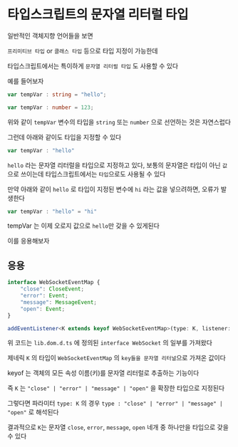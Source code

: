 
# 타입스크립트의 문자열 리터럴 타입

일반적인 객체지향 언어들을 보면

`프리미티브 타입` or `클래스 타입` 등으로 타입 지정이 가능한데

타입스크립트에서는 특이하게 `문자열 리터럴 타입` 도 사용할 수 있다

예를 들어보자

```ts
var tempVar : string = "hello";
```

```ts
var tempVar : number = 123;
```

위와 같이 `tempVar` 변수의 타입을 `string` 또는 `number` 으로 선언하는 것은 자연스럽다

그런데 아래와 같이도 타입을 지정할 수 있다

```ts
var tempVar : "hello"
```

`hello` 라는 문자열 리터럴을 타입으로 지정하고 있다, 보통의 문자열은 타입이 아닌 `값`으로 쓰이는데 타입스크립트에서는 `타입`으로도 사용될 수 있다

만약 아래와 같이 `hello` 로 타입이 지정된 변수에 `hi` 라는 값을 넣으려하면, 오류가 발생한다

```ts
var tempVar : "hello" = "hi"
```

tempVar 는 이제 오로지 값으로 `hello`만 갖을 수 있게된다

이를 응용해보자

## 응용

```ts filename="lib.dom.d.ts"
interface WebSocketEventMap {
    "close": CloseEvent;
    "error": Event;
    "message": MessageEvent;
    "open": Event;
}
```

```ts filename="lib.dom.d.ts"
addEventListener<K extends keyof WebSocketEventMap>(type: K, listener: (this: WebSocket, ev: WebSocketEventMap[K]) => any, options?: boolean | AddEventListenerOptions): void;
```

위 코드는 `lib.dom.d.ts` 에 정의된 `interface WebSocket` 의 일부를 가져왔다

제네릭 `K` 의 타입이 `WebSocketEventMap` 의 `key들을 문자열 리터널`으로 가져온 값이다

<Callout type="info" emoji="ℹ">
keyof 는 객체의 모든 속성 이름(키)를 문자열 리터럴로 추출하는 기능이다
</Callout>

즉 `K` 는 `"close" | "error" | "message" | "open"` 을 확장한 타입으로 지정된다

그렇다면 파라미터 `type: K` 의 경우 `type : "close" | "error" | "message" | "open"` 로 해석된다

결과적으로 `K`는 문자열 `close`, `error`, `message`, `open` 네개 중 하나만을 타입으로 갖을 수 있다